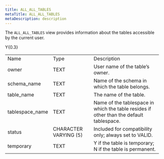 ```yaml
---
title: ALL_ALL_TABLES
metaTitle: ALL_ALL_TABLES
metaDescription: description
---
```


The `ALL_ALL_TABLES` view provides information about the tables
accessible by the current user.

<div class="tabularcolumns">

Y{0.3}

</div>

|                  |                       |                                                                                         |
| ---------------- | --------------------- | --------------------------------------------------------------------------------------- |
| Name             | Type                  | Description                                                                             |
| owner            | TEXT                  | User name of the table’s owner.                                                         |
| schema\_name     | TEXT                  | Name of the schema in which the table belongs.                                          |
| table\_name      | TEXT                  | The name of the table.                                                                  |
| tablespace\_name | TEXT                  | Name of the tablespace in which the table resides if other than the default tablespace. |
| status           | CHARACTER VARYING (5) | Included for compatibility only; always set to VALID.                                   |
| temporary        | TEXT                  | Y if the table is temporary; N if the table is permanent.                               |
